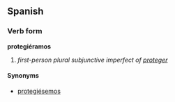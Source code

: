 ==Spanish==
===Verb form===
'''protegiéramos'''

# ''first-person plural subjunctive imperfect of [[proteger]]''

====Synonyms====
*[[protegiésemos]]